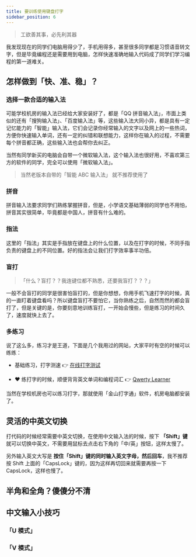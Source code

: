 ```yaml
---
title: 要训练使用键盘打字
sidebar_position: 6
---
```


> 工欲善其事，必先利其器

我发现现在的同学们电脑用得少了，手机用得多，甚至很多同学都是习惯语音转文字，但是毕竟编程还是需要用到电脑，怎样快速准确地输入代码成了同学们学习编程的第一道难关。

## 怎样做到「快、准、稳」？

### 选择一款合适的输入法

可能学校机房的输入法已经给大家安装好了，都是「QQ 拼音输入法」，市面上类似的还有「搜狗输入法」、「百度输入法」等，这些输入法大同小异，都是具有一定记忆能力的「智能」输入法，它们会记录你经常输入的文字以及网上的一些热词，方便你快速输入单词，还有一定的纠错和联想能力，这样你在输入的过程，不需要每个拼音都正确，这些输入法也会帮你去纠正。

当然有同学新买的电脑会自带一个微软输入法，这个输入法也很好用，不喜欢第三方的软件的同学，完全可以使用「微软输入法」。

> 当然老版本自带的「智能 ABC 输入法」 就不推荐使用了

### 拼音

拼音输入法要求同学们熟练掌握拼音，但是，小学语文基础薄弱的同学也不用怕，拼音其实很简单，毕竟都是中国人，拼音有什么难的。

### 指法

这里的「指法」其实是手指放在键盘上的什么位置，以及在打字的时候，不同手指负责的键盘上的不同位置。好的指法会让我们打字效率事半功倍。

### 盲打

>「什么？盲打？？我连键位都不熟悉，还要我盲打？？？」

一般不会盲打的同学是很害怕盲打的，但是你想想，你用手机飞速打字的时候，真的一直盯着键盘看吗？所以键盘盲打不要怕它，当你熟练之后，自然而然的都会盲打了，但是关键的是，你要刻意地训练盲打，一开始会慢些，但是练习的时间久了，速度就快上去了。

### 多练习

说了这么多，练习才是王道，下面是几个我用过的网站，大家平时有空的时候可以练练：

- 基础练习，打字测速 👉 [在线打字测试](https://dazi.kukuw.com/)

- ❤ 练打字的时候，顺便背背英文单词和编程词汇 👉 [Qwerty Learner](https://qwerty.kaiyi.cool/)

当然在学校机房也可以练习打字，那就使用「金山打字通」软件，机房电脑都安装了。

## 灵活的中英文切换

打代码的时候经常需要中英文切换，在使用中文输入法的时候，按下 **「Shift」键** 就可以切换中英文，不需要用鼠标去点击右下角的「中/英」按钮，这样太慢了。

另外输入英文大写是 **按住「Shift」键的同时输入英文字母，然后回车**，我不推荐按 Shift 上面的「CapsLock」键的，因为这样再切回来就需要再按一下 CapsLock，这样也慢了。

## 半角和全角？傻傻分不清

## 中文输入小技巧

### 「U 模式」

### 「V 模式」
